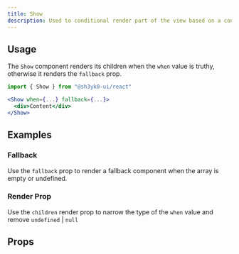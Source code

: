 ```yaml
---
title: Show
description: Used to conditional render part of the view based on a condition.
---
```


<ExampleTabs name="show-basic" />

## Usage

The `Show` component renders its children when the `when` value is truthy,
otherwise it renders the `fallback` prop.

```jsx
import { Show } from "@sh3yk0-ui/react"
```

```jsx
<Show when={...} fallback={...}>
  <div>Content</div>
</Show>
```

## Examples

### Fallback

Use the `fallback` prop to render a fallback component when the array is empty
or undefined.

<ExampleTabs name="show-with-fallback" />

### Render Prop

Use the `children` render prop to narrow the type of the `when` value and remove
`undefined` | `null`

<ExampleTabs name="show-with-render-prop" />

## Props

<PropTable component="Show" part="Show" />
